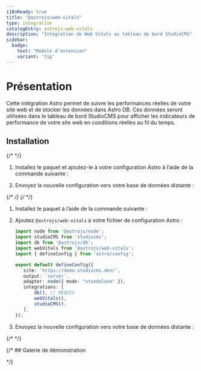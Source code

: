 ```yaml
---
i18nReady: true
title: "@astrojs/web-vitals"
type: integration
catalogEntry: astrojs-web-vitals
description: "Intégration de Web Vitals au tableau de bord StudioCMS"
sidebar:
  badge: 
    text: "Module d’extension"
    variant: 'tip'
---
```



# Présentation

Cette intégration Astro permet de suivre les performances réelles de votre site web et de stocker les données dans Astro DB. Ces données seront utilisées dans le tableau de bord StudioCMS pour afficher les indicateurs de performance de votre site web en conditions réelles au fil du temps.

## Installation
<Tabs syncKey='install-method'>
  <TabItem label="Méthode Astro" icon='astro'>
{/* <Steps> */}

1. Installez le paquet et ajoutez-le à votre configuration Astro à l’aide de la commande suivante :

   <PackageManagers type="exec" pkg="astro" args="add @astrojs/web-vitals" />

2. Envoyez la nouvelle configuration vers votre base de données distante :

   <PackageManagers type="exec" pkg="astro" args="db push" />

{/* </Steps> */}
  </TabItem>
  <TabItem label="Méthode manuelle" icon='seti:powershell'>
{/* <Steps> */}

1. Installez le paquet à l’aide de la commande suivante :

   <PackageManagers pkg="@astrojs/web-vitals" />

2. Ajoutez `@astrojs/web-vitals` à votre fichier de configuration Astro :

   ```ts twoslash title="astro.config.mjs" {12} ins={4, 13}
   import node from '@astrojs/node';
   import studioCMS from 'studiocms';
   import db from '@astrojs/db';
   import webVitals from '@astrojs/web-vitals';
   import { defineConfig } from 'astro/config';

   export default defineConfig({
      site: 'https://demo.studiocms.dev/',
      output: 'server',
      adapter: node({ mode: "standalone" }),
      integrations: [
          db(), // REQUIS
          webVitals(), 
          studioCMS(),
      ],
   });
   ```

   <PackageManagers pkg="@astrojs/web-vitals" />

3. Envoyez la nouvelle configuration vers votre base de données distante :

   <PackageManagers type="exec" pkg="astro" args="db push" />

{/* </Steps> */}
</TabItem>
</Tabs>


{/* ## Galerie de démonstration

<Gallery galleryImages={webVitalsImages} /> */}
